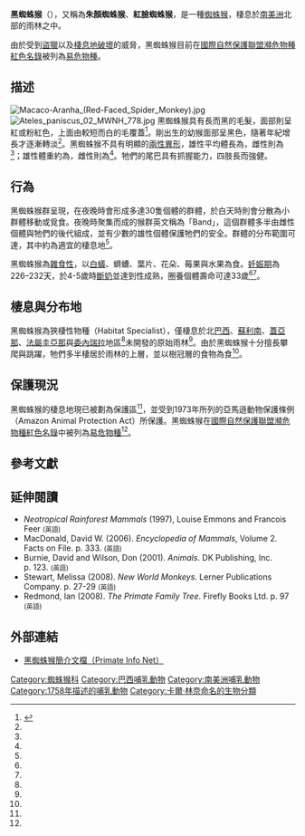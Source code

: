 {{Speciesbox 
| name = 黑蜘蛛猴<ref name=msw3>{{MSW3 Groves|pages=151|id=12100407}}</ref>
| image = Ateles paniscus.jpg
| image_caption = 飼養於法國{{link-en|猴谷野生動物公園|La Vallée des Singes}}的黑蜘蛛猴
| status = VU
| status_system = IUCN3.1
| status_ref = <ref name=iucn>{{Cite iucn |author1= Mittermeier, R.A.|author2= Rylands, A.B.|author3= Boubli, J.|title = ''Ateles paniscus'' |year= 2019|page= e.T2283A17929494 |access-date= }}</ref>
| genus = Ateles
| species = paniscus
| authority = [[Carl_Linnaeus|Linnaeus]], 1758<ref>{{cite book|last=Linnaeus|first=Carl|title=Systema naturæ. Regnum animale.|year=1758|page=26|url=https://www.biodiversitylibrary.org/item/80764#page/36/mode/1up|edition=10th|access-date=19 November 2012|archive-date=2012-11-08|archive-url=https://web.archive.org/web/20121108003214/http://www.biodiversitylibrary.org/item/80764#page/36/mode/1up|dead-url=no}}</ref> 
| range_map = Red-faced Spider Monkey area.png
| range_map_caption = 分布地區
| synonyms = ''Simia paniscus'' <small>Linnaeus, 1758</small>
}}
'''黑蜘蛛猴'''（{{lang-xm|Ateles paniscus}}），又稱為'''朱顏蜘蛛猴'''、'''紅臉蜘蛛猴'''，是一種[[蜘蛛猴|蜘蛛猴]]，棲息於[[南美洲|南美洲]]北部的雨林之中。

由於受到[[盜獵|盜獵]]以及[[棲息地破壞|棲息地破壞]]的威脅，黑蜘蛛猴目前在[[國際自然保護聯盟瀕危物種紅色名錄|國際自然保護聯盟瀕危物種紅色名錄]]被列為[[易危物種|易危物種]]。

== 描述 ==
[[File:Macaco-Aranha_(Red-Faced_Spider_Monkey).jpg|left]]
[[File:Ateles_paniscus_02_MWNH_778.jpg|thumb]]
黑蜘蛛猴具有長而黑的毛髮，面部則呈紅或粉紅色，上面由較短而白的毛覆蓋<ref name="CawthonLang2007">{{cite web | url = http://pin.primate.wisc.edu/factsheets/entry/black_spider_monkey | last = Cawthon Lang | first = K. A. | date = 10 April 2007 | title = Black spider monkey (''Ateles paniscus'') | access-date = 2021-03-03 | archive-date = 2020-08-07 | archive-url = https://web.archive.org/web/20200807105207/http://pin.primate.wisc.edu/factsheets/entry/black_spider_monkey | dead-url = no }}</ref>。剛出生的幼猴面部呈黑色，隨著年紀增長才逐漸轉淡<ref name="CawthonLang2007" />。黑蜘蛛猴不具有明顯的[[兩性異形|兩性異形]]，雄性平均體長為{{convert|55.7|cm|in}}，雌性則為{{convert|55.2|cm|in|abbr=on}}<ref name="CawthonLang2007" />；雄性體重約為{{convert|9.1|kg|lb|abbr=on}}，雌性則為{{convert|8.4|kg|lb|abbr=on}}<ref name="iucn" />。牠們的尾巴具有抓握能力，四肢長而強健。

== 行為 ==
黑蜘蛛猴群呈現{{link-en|裂變融合社會結構|fission-fusion society}}，在夜晚時會形成多達30隻個體的群體，於白天時則會分散為小群體移動或覓食。夜晚時聚集而成的猴群英文稱為「Band」，這個群體多半由雌性個體與牠們的後代組成，並有少數的雄性個體保護牠們的安全。群體的分布範圍可達{{convert|255|ha|acre}}，其中約{{convert|220|ha|acre|abbr=on}}為適宜的棲息地<ref name="iucn" />。

黑蜘蛛猴為[[雜食性|雜食性]]，以[[白蟻|白蟻]]、蠐螬、葉片、花朵、莓果與水果為食。[[妊娠期|妊娠期]]為226–232天，於4-5歲時[[斷奶|斷奶]]並達到性成熟，圈養個體壽命可達33歲<ref name="iucn" /><ref name="CawthonLang2007" />。

== 棲息與分布地 ==
黑蜘蛛猴為狹棲性物種（Habitat Specialist），僅棲息於北[[巴西|巴西]]、[[蘇利南|蘇利南]]、[[蓋亞那|蓋亞那]]、[[法屬圭亞那|法屬圭亞那]]與[[委內瑞拉|委內瑞拉]]地區<ref name="iucn" />未開發的原始雨林<ref name="CawthonLang2007" />。由於黑蜘蛛猴十分擅長攀爬與跳躍，牠們多半棲居於雨林的上層，並以樹冠層的食物為食<ref name="CawthonLang2007" />。

== 保護現況 ==
黑蜘蛛猴的棲息地現已被劃為保護區<ref name="iucn" />，並受到1973年所列的亞馬遜動物保護條例（Amazon Animal Protection Act）所保護。黑蜘蛛猴在[[國際自然保護聯盟瀕危物種紅色名錄|國際自然保護聯盟瀕危物種紅色名錄]]中被列為[[易危物種|易危物種]]<ref name="iucn" />。

== 參考文獻 ==
{{Wikispecies|Ateles paniscus|黑蜘蛛猴}}
{{Reflist}}

== 延伸閱讀 ==
* ''Neotropical Rainforest Mammals'' (1997), Louise Emmons and Francois Feer <small>(英語)</small>
* MacDonald, David W. (2006). ''Encyclopedia of Mammals'', Volume 2. Facts on File. p. 333. <small>(英語)</small>
* Burnie, David and Wilson, Don (2001). ''Animals''. DK Publishing, Inc. p. 123. <small>(英語)</small>
* Stewart, Melissa (2008). ''New World Monkeys''. Lerner Publications Company. p. 27-29 <small>(英語)</small>
* Redmond, Ian (2008). ''The Primate Family Tree''. Firefly Books Ltd. p. 97 <small>(英語)</small>

==外部連結==
* [http://pin.primate.wisc.edu/factsheets/entry/black_spider_monkey 黑蜘蛛猴簡介文檔（Primate Info Net）] {{Wayback|url=http://pin.primate.wisc.edu/factsheets/entry/black_spider_monkey |date=20200807105207 }}

{{Taxonbar|from=Q781191}}

[[Category:蜘蛛猴科|Category:蜘蛛猴科]]
[[Category:巴西哺乳動物|Category:巴西哺乳動物]]
[[Category:南美洲哺乳動物|Category:南美洲哺乳動物]]
[[Category:1758年描述的哺乳動物|Category:1758年描述的哺乳動物]]
[[Category:卡爾·林奈命名的生物分類|Category:卡爾·林奈命名的生物分類]]